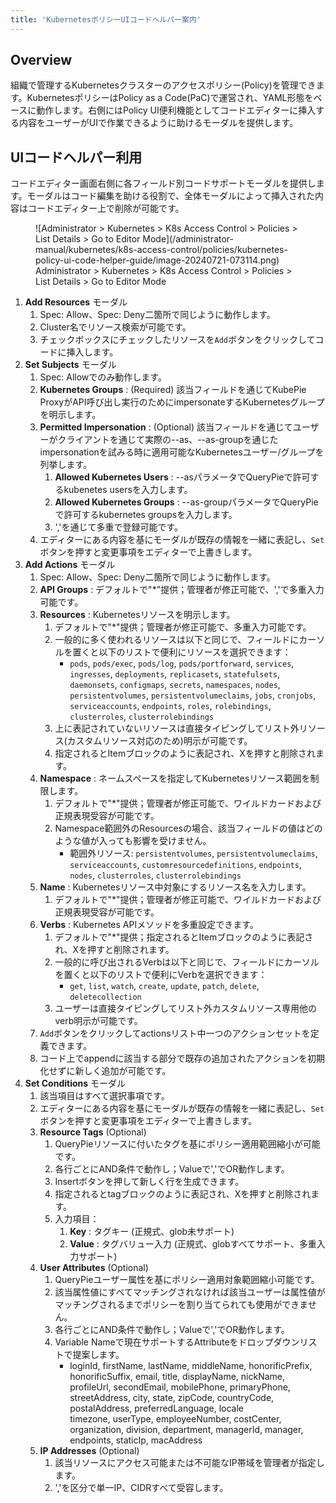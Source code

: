 ```yaml
---
title: 'KubernetesポリシーUIコードヘルパー案内'
---
```


## Overview

組織で管理するKubernetesクラスターのアクセスポリシー(Policy)を管理できます。KubernetesポリシーはPolicy as a Code(PaC)で運営され、YAML形態をベースに動作します。右側にはPolicy UI便利機能としてコードエディターに挿入する内容をユーザーがUIで作業できるように助けるモーダルを提供します。


## UIコードヘルパー利用

コードエディター画面右側に各フィールド別コードサポートモーダルを提供します。モーダルはコード編集を助ける役割で、全体モーダルによって挿入された内容はコードエディター上で削除が可能です。

<figure data-layout="center" data-align="center">
![Administrator &gt; Kubernetes &gt; K8s Access Control &gt; Policies &gt; List Details &gt; Go to Editor Mode](/administrator-manual/kubernetes/k8s-access-control/policies/kubernetes-policy-ui-code-helper-guide/image-20240721-073114.png)
<figcaption>
Administrator &gt; Kubernetes &gt; K8s Access Control &gt; Policies &gt; List Details &gt; Go to Editor Mode
</figcaption>
</figure>

1.  **Add Resources**  モーダル
    1. Spec: Allow、Spec: Deny二箇所で同じように動作します。
    2. Cluster名でリソース検索が可能です。
    3. チェックボックスにチェックしたリソースを`Add`ボタンをクリックしてコードに挿入します。
2.  **Set Subjects**  モーダル
    1. Spec: Allowでのみ動作します。
    2.  **Kubernetes Groups**  : (Required) 該当フィールドを通じてKubePie ProxyがAPI呼び出し実行のためにimpersonateするKubernetesグループを明示します。
    3.  **Permitted Impersonation**  : (Optional) 該当フィールドを通じてユーザーがクライアントを通じて実際の--as、--as-groupを通じたimpersonationを試みる時に適用可能なKubernetesユーザー/グループを列挙します。
        1.  **Allowed Kubernetes Users** : --asパラメータでQueryPieで許可するkubenetes usersを入力します。
        2.  **Allowed Kubernetes Groups** : --as-groupパラメータでQueryPieで許可するkubernetes groupsを入力します。
        3. ','を通じて多重で登録可能です。
    4. エディターにある内容を基にモーダルが既存の情報を一緒に表記し、`Set`ボタンを押すと変更事項をエディターで上書きします。
3.  **Add Actions**  モーダル
    1. Spec: Allow、Spec: Deny二箇所で同じように動作します。
    2.  **API Groups** : デフォルトで"*"提供；管理者が修正可能で、','で多重入力可能です。
    3.  **Resources** : Kubernetesリソースを明示します。
        1. デフォルトで"*"提供；管理者が修正可能で、多重入力可能です。
        2. 一般的に多く使われるリソースは以下と同じで、フィールドにカーソルを置くと以下のリストで便利にリソースを選択できます：
            * `pods`, `pods/exec`, `pods/log`, `pods/portforward`, `services`, `ingresses`, `deployments`, `replicasets`, `statefulsets`, `daemonsets`, `configmaps`, `secrets`, `namespaces`, `nodes`, `persistentvolumes`, `persistentvolumeclaims`, `jobs`, `cronjobs`, `serviceaccounts`, `endpoints`, `roles`, `rolebindings`, `clusterroles`, `clusterrolebindings`
        3. 上に表記されていないリソースは直接タイピングしてリスト外リソース(カスタムリソース対応のため)明示が可能です。
        4. 指定されるとItemブロックのように表記され、Xを押すと削除されます。
    4.  **Namespace** : ネームスペースを指定してKubernetesリソース範囲を制限します。
        1. デフォルトで"*"提供；管理者が修正可能で、ワイルドカードおよび正規表現受容が可能です。
        2. Namespace範囲外のResourcesの場合、該当フィールドの値はどのような値が入っても影響を受けません。
            * 範囲外リソース: `persistentvolumes`, `persistentvolumeclaims`, `serviceaccounts`, `customresourcedefinitions`, `endpoints`, `nodes`, `clusterroles`, `clusterrolebindings`
    5.  **Name** : Kubernetesリソース中対象にするリソース名を入力します。
        1. デフォルトで"*"提供；管理者が修正可能で、ワイルドカードおよび正規表現受容が可能です。
    6.  **Verbs** : Kubernetes APIメソッドを多重設定できます。
        1. デフォルトで"*"提供；指定されるとItemブロックのように表記され、Xを押すと削除されます。
        2. 一般的に呼び出されるVerbは以下と同じで、フィールドにカーソルを置くと以下のリストで便利にVerbを選択できます：
            * `get`, `list`, `watch`, `create`, `update`, `patch`, `delete`, `deletecollection`
        3. ユーザーは直接タイピングしてリスト外カスタムリソース専用他のverb明示が可能です。
    7. `Add`ボタンをクリックしてactionsリスト中一つのアクションセットを定義できます。
    8. コード上でappendに該当する部分で既存の追加されたアクションを初期化せずに新しく追加が可能です。
4.  **Set Conditions**  モーダル
    1. 該当項目はすべて選択事項です。
    2. エディターにある内容を基にモーダルが既存の情報を一緒に表記し、`Set`ボタンを押すと変更事項をエディターで上書きします。
    3.  **Resource Tags**  (Optional)
        1. QueryPieリソースに付いたタグを基にポリシー適用範囲縮小が可能です。
        2. 各行ごとにAND条件で動作し；Valueで','でOR動作します。
        3. Insertボタンを押して新しく行を生成できます。
        4. 指定されるとtagブロックのように表記され、Xを押すと削除されます。
        5. 入力項目：
            1.  **Key** : タグキー (正規式、glob未サポート)
            2.  **Value** : タグバリュー入力 (正規式、globすべてサポート、多重入力サポート)
    4.  **User Attributes**  (Optional)
        1. QueryPieユーザー属性を基にポリシー適用対象範囲縮小可能です。
        2. 該当属性値にすべてマッチングされなければ該当ユーザーは属性値がマッチングされるまでポリシーを割り当てられても使用ができません。
        3. 各行ごとにAND条件で動作し；Valueで','でOR動作します。
        4. Variable Nameで現在サポートするAttributeをドロップダウンリストで提案します。
            * loginId, firstName, lastName, middleName, honorificPrefix, honorificSuffix, email, title, displayName, nickName, profileUrl, secondEmail, mobilePhone, primaryPhone, streetAddress, city, state, zipCode, countryCode, postalAddress, preferredLanguage, locale<br/>timezone, userType, employeeNumber, costCenter, organization, division, department, managerId, manager, endpoints, staticIp, macAddress
    5.  **IP Addresses**  (Optional)
        1. 該当リソースにアクセス可能または不可能なIP帯域を管理者が指定します。
        2. ','を区分で単一IP、CIDRすべて受容します。
